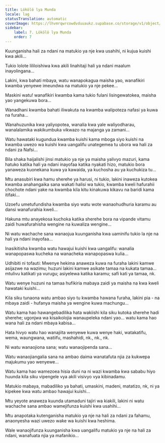 ```yaml
---
title: Lökölö lya Munda
locale: lag
statusTranslation: automatic
coverImage: https://lhvmrqwrcowdvduuaukz.supabase.co/storage/v1/object/public/strapi-uploads/small_cover-tratado-de-psicologia-revolucionaria.webp-5e15e1cec4e0ebebcde5d7fc7565d8fd.webp
sidebar:
    label: 7. Lökölö lya Munda
    order: 7
---
```

Kuunganisha hali za ndani na matukio ya nje kwa usahihi, ni kujua kuishi kwa akili...

Tukio lolote lililoishiwa kwa akili linahitaji hali ya ndani maalum inayolingana...

Lakini, kwa bahati mbaya, watu wanapokagua maisha yao, wanafikiri kwamba yenyewe imeundwa na matukio ya nje pekee...

Maskini watu! wanafikiri kwamba kama tukio fulani lisingewatokea, maisha yao yangekuwa bora...

Wanadhani kwamba bahati iliwakuta na kwamba walipoteza nafasi ya kuwa na furaha...

Wanahuzunika kwa yaliyopotea, wanalia kwa yale waliyodharau, wanalalamika wakikumbuka vikwazo na majanga ya zamani...

Watu hawataki kugundua kwamba kuishi kama mboga siyo kuishi na kwamba uwezo wa kuishi kwa uangalifu unategemea tu ubora wa hali za ndani za Nafsi...

Bila shaka haijalishi jinsi matukio ya nje ya maisha yalivyo mazuri, kama hatuko katika hali ya ndani inayofaa katika nyakati hizo, matukio bora yanaweza kuonekana kuwa ya kawaida, ya kuchosha au ya kuchukiza tu...

Mtu anasubiri kwa hamu sherehe ya harusi, ni tukio, lakini inaweza kutokea kwamba anahangaika sana wakati halisi wa tukio, kwamba kweli hafurahii chochote ndani yake na kwamba kila kitu kinakuwa kikavu na baridi kama itifaki...

Uzoefu umetufundisha kwamba siyo watu wote wanaohudhuria karamu au dansi wanafurahia kweli...

Hakuna mtu anayekosa kuchoka katika sherehe bora na vipande vitamu zaidi huwafurahisha wengine na kuwaliza wengine...

Ni watu wachache sana wanaojua kuunganisha kwa uaminifu tukio la nje na hali ya ndani inayofaa...

Inasikitisha kwamba watu hawajui kuishi kwa uangalifu: wanalia wanapopaswa kucheka na wanacheka wanapopaswa kulia...

Udhibiti ni tofauti: Mwenye hekima anaweza kuwa na furaha lakini kamwe asijazwe na wazimu; huzuni lakini kamwe asikate tamaa na kukata tamaa... mtulivu katikati ya vurugu; asiyelewa katika karamu; safi kati ya tamaa, nk.

Watu wenye huzuni na tamaa hufikiria mabaya zaidi ya maisha na kwa kweli hawataki kuishi...

Kila siku tunaona watu ambao siyo tu kwamba hawana furaha, lakini pia - na mbaya zaidi - hufanya maisha ya wengine kuwa machungu...

Watu kama hao hawangebadilika hata wakiishi kila siku kutoka sherehe hadi sherehe; ugonjwa wa kisaikolojia wanaupeleka ndani yao... watu kama hao wana hali za ndani mbaya kabisa...

Hata hivyo watu hao wanajiita wenyewe kuwa wenye haki, watakatifu, wema, waungwana, watiifu, mashahidi, nk., nk., nk.

Ni watu wanaojiona sana; watu wanaojipenda sana...

Watu wanaojiangalia sana na ambao daima wanatafuta njia za kukwepa majukumu yao wenyewe...

Watu kama hao wamezoea hisia duni na ni wazi kwamba kwa sababu hiyo huunda kila siku vipengele vya akili visivyo vya kibinadamu.

Matukio mabaya, mabadiliko ya bahati, umaskini, madeni, matatizo, nk, ni ya kipekee kwa watu ambao hawajui kuishi...

Mtu yeyote anaweza kuunda utamaduni tajiri wa kiakili, lakini ni watu wachache sana ambao wamejifunza kuishi kwa usahihi...

Mtu anapotaka kutenganisha matukio ya nje na hali za ndani za fahamu, anaonyesha wazi uwezo wake wa kuishi kwa heshima.

Wale wanaojifunza kuunganisha kwa uangalifu matukio ya nje na hali za ndani, wanafuata njia ya mafanikio...

